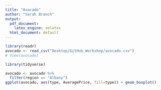 ```yaml
---
title: "Avacado"
author: "Sarah Branch"
output:
  pdf_document:
    latex_engine: xelatex
  html_document: default
---
```

```r
library(readr)
avocado <- read_csv("Desktop/GitHub_Workshop/avocado.csv")
# View(avocado)
```

```r
library(tidyverse)

avocado <- avocado %>% 
  filter(region == "Albany")
ggplot(avocado, aes(type, AveragePrice, fill=type)) + geom_boxplot()
``` 